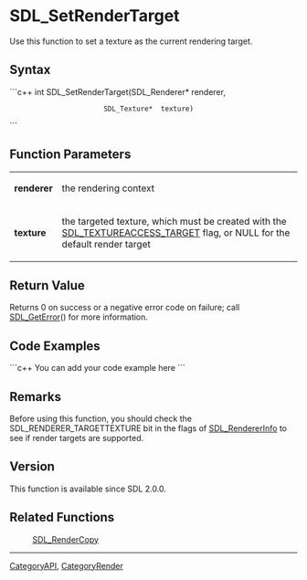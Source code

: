 <!-- pragma section-numbers off -->
<!-- pragma disable-camelcase -->

= SDL_SetRenderTarget =
Use this function to set a texture as the current rendering target.


== Syntax ==
```c++
int SDL_SetRenderTarget(SDL_Renderer* renderer,
                        SDL_Texture*  texture)
```

== Function Parameters ==
{|
|'''renderer'''
|the rendering context
|-
|'''texture'''
|the targeted texture, which must be created with the [[SDL_TextureAccess|SDL_TEXTUREACCESS_TARGET]] flag, or NULL for the default render target
|}


== Return Value ==
Returns 0 on success or a negative error code on failure; call [[SDL_GetError]]() for more information.

== Code Examples ==
```c++
You can add your code example here
```

== Remarks ==
Before using this function, you should check the SDL_RENDERER_TARGETTEXTURE bit in the flags of [[SDL_RendererInfo]] to see if render targets are supported.

== Version ==
This function is available since SDL 2.0.0.

== Related Functions ==
:[[SDL_RenderCopy]]

----
[[CategoryAPI]], [[CategoryRender]]
